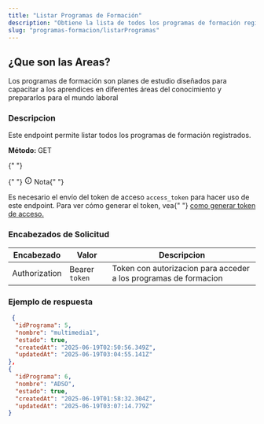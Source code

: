 ```yaml
---
title: "Listar Programas de Formación"
description: "Obtiene la lista de todos los programas de formación registrados en el sistema."
slug: "programas-formacion/listarProgramas"
---
```



<h2>¿Que son las Areas?</h2>

Los programas de formación son planes de estudio diseñados para capacitar a los aprendices en diferentes áreas del conocimiento y prepararlos para el mundo laboral

<h3>Descripcion</h3>

Este endpoint permite listar todos los programas de formación registrados.

<p>
  <strong>Método: </strong>
  <span class="sl-badge success small astro-avdet4wd">GET</span>
</p>

<Tabs>
  <TabItem label="Endpoint">
    <ApiEndpoint url={`${API_BASE_URL}/programas-formacion`} />
  </TabItem>
</Tabs>

<aside aria-label="Nota" class="starlight-aside starlight-aside--note">
  {" "}
  <p class="starlight-aside__title" aria-hidden="true">
    {" "}
    <svg
      aria-hidden="true"
      class="starlight-aside__icon astro-c6vsoqas"
      width="16"
      height="16"
      viewBox="0 0 24 24"
      fill="currentColor"
      style="--sl-icon-size: 1em;"
    >
      <path d="M12 11a1 1 0 0 0-1 1v4a1 1 0 0 0 2 0v-4a1 1 0 0 0-1-1Zm.38-3.92a1 1 0 0 0-.76 0 1 1 0 0 0-.33.21 1.15 1.15 0 0 0-.21.33 1 1 0 0 0 .21 1.09c.097.088.209.16.33.21A1 1 0 0 0 13 8a1.05 1.05 0 0 0-.29-.71 1 1 0 0 0-.33-.21ZM12 2a10 10 0 1 0 0 20 10 10 0 0 0 0-20Zm0 18a8 8 0 1 1 0-16.001A8 8 0 0 1 12 20Z"></path>
    </svg>
    Nota{" "}
  </p>
  Es necesario el envío del token de acceso <code>access_token</code> para hacer
  uso de este endpoint. Para ver cómo generar el token, vea{" "}
  <a href="/usuarios/login">como generar token de acceso.</a>
</aside>

<h3>Encabezados de Solicitud</h3>

| Encabezado    | Valor          | Descripcion                                                      |
| ------------- | -------------- | ---------------------------------------------------------------- |
| Authorization | Bearer `token` | Token con autorizacion para acceder a los programas de formacion |

<h3>Ejemplo de respuesta</h3>

<Tabs>
  <TabItem label="Status 200">

```json
 {
  "idPrograma": 5,
  "nombre": "multimedia1",
  "estado": true,
  "createdAt": "2025-06-19T02:50:56.349Z",
  "updatedAt": "2025-06-19T03:04:55.141Z"
},
{
  "idPrograma": 6,
  "nombre": "ADSO",
  "estado": true,
  "createdAt": "2025-06-19T01:58:32.304Z",
  "updatedAt": "2025-06-19T03:07:14.779Z"
}
```

  </TabItem>
</Tabs>

